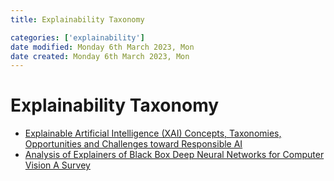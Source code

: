 ```yaml
---
title: Explainability Taxonomy

categories: ['explainability']
date modified: Monday 6th March 2023, Mon
date created: Monday 6th March 2023, Mon
---
```


# Explainability Taxonomy


- [Explainable Artificial Intelligence (XAI) Concepts, Taxonomies, Opportunities and Challenges toward Responsible AI](Explainable Artificial Intelligence (XAI) Concepts, Taxonomies, Opportunities and Challenges toward Responsible AI.qmd)
- [Analysis of Explainers of Black Box Deep Neural Networks for Computer Vision A Survey](Analysis of Explainers of Black Box Deep Neural Networks for Computer Vision A Survey.qmd)



